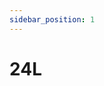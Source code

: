 ```yaml
---
sidebar_position: 1
---
```


# 24L

<Table
  header={['Datum', 'Thema', 'Inhalt']}
  compact
  selectable
  rows={[
    { cells: ['16.08.2021', 'Schulstart', 'Asufall'], type: 'holiday' },
    { cells: ['23.08.2021', 'Netzwerke', 'Schichtenmodell, TCP/IP-Schichtenmodell'] },
    { cells: ['30.08.2021', 'Netzwerke', 'Codierung, IP-Adresse'] },
    { cells: ['06.09.2021', 'Netzwerke', 'Routing & DNS'] },
    { cells: ['13.09.2021', 'Netzwerke', 'Protokolle, World Wide Web']},
    { cells: ['20.09.2021', 'Netzwerke', 'Workshop'] },
    { cells: ['27.09.2021', 'Umweltwoche', ''], type: 'holiday' },
    { cells: ['04.10.2021', 'Herbstferien', ''], type: 'holiday' },
    { cells: ['11.10.2021', 'Herbstferien', ''], type: 'holiday' },
    { cells: ['18.10.2021', 'Herbstferien', ''], type: 'holiday' },
    { cells: ['25.10.2021', 'Netzwerke', 'Test'], type: 'test' },
    { cells: ['01.11.2021', 'Kryptologie', 'Antike Verschlüsselungsverfahren'] },
    { cells: ['08.11.2021', 'Kryptologie', "Semaine d'études"], type: 'holiday' },
    { cells: ['15.11.2021', 'Kryptologie', 'Symmetrische Verschlüsselung'] },
    { cells: ['22.11.2021', 'Kryptologie', 'Asymmetrische Verschlüsselung'] },
    { cells: ['29.11.2021', 'Kryptologie', 'Hashfunktion'] },
    { cells: ['06.12.2021', 'Kryptologie', 'Digitale Signaturen'] },
    { cells: ['13.12.2021', 'Kryptologie', 'Test'], type: 'test' },
    { cells: ['20.12.2021', 'Kryptologie', 'Steganographie oder Funktionsweise Corona Tracing'] },
    { cells: ['27.12.2021', 'Winterferien', ''], type: 'holiday' },
    { cells: ['03.01.2022', 'Winterferien', ''], type: 'holiday' },
    { cells: ['10.01.2022', 'Datenbanken', ''] },
    { cells: ['17.01.2022', 'Datenbanken', ''] },
    { cells: ['19.01.2022', 'Notenschluss', ''], type: 'event' },
    { cells: ['24.01.2022', 'Datenbanken', ''] }
  ]}
/>
